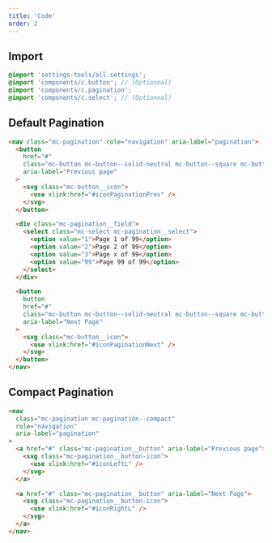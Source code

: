 ```yaml
---
title: 'Code'
order: 2
---
```


## Import

```scss
@import 'settings-tools/all-settings';
@import 'components/c.button'; // (Optionnal)
@import 'components/c.pagination';
@import 'components/c.select'; // (Optionnal)
```

## Default Pagination

```html
<nav class="mc-pagination" role="navigation" aria-label="pagination">
  <button
    href="#"
    class="mc-button mc-button--solid-neutral mc-button--square mc-button--s@from-l"
    aria-label="Previous page"
  >
    <svg class="mc-button__icon">
      <use xlink:href="#iconPaginationPrev" />
    </svg>
  </button>

  <div class="mc-pagination__field">
    <select class="mc-select mc-pagination__select">
      <option value="1">Page 1 of 99</option>
      <option value="2">Page 2 of 99</option>
      <option value="3">Page x of 99</option>
      <option value="99">Page 99 of 99</option>
    </select>
  </div>

  <button
    button
    href="#"
    class="mc-button mc-button--solid-neutral mc-button--square mc-button--s@from-l"
    aria-label="Next Page"
  >
    <svg class="mc-button__icon">
      <use xlink:href="#iconPaginationNext" />
    </svg>
  </button>
</nav>
```

<Story id="navigation-pagination--default" />

## Compact Pagination

```html
<nav
  class="mc-pagination mc-pagination--compact"
  role="navigation"
  aria-label="pagination"
>
  <a href="#" class="mc-pagination__button" aria-label="Previous page">
    <svg class="mc-pagination__button-icon">
      <use xlink:href="#iconLeftL" />
    </svg>
  </a>

  <a href="#" class="mc-pagination__button" aria-label="Next Page">
    <svg class="mc-pagination__button-icon">
      <use xlink:href="#iconRightL" />
    </svg>
  </a>
</nav>
```

<Story id="navigation-pagination--variation-compact" />
